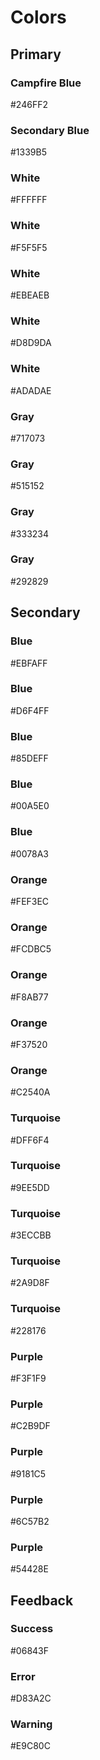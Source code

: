
<Meta title="Design/Colors" />

<style>{`
  .title {
    color: #292729;
    font-size: 1.875rem;
    font-weight: 600;
    margin-bottom: 32px;
  }

  .sub-title {
    border: none;
    color: #292729;
    font-size: 1.5626rem;
    font-weight: 600;
    margin-bottom: 16px;
  }

  .container {
    display: flex;
    flex-direction: column;
    gap: 24px;
  }

  .container__row {
    display: flex;
    gap: 24px;
    margin-bottom: 32px;
  }

  @media only screen and (max-width: 767px) {
    .container__row {
      flex-direction: column;
    }
  }

  .color__bg {
    border: 1px solid #D8D9DA;
    border-radius: 3px;
    display: inline-block;
    height: 59px;
    margin-bottom: 8px;
    width: 208px;
  }

  .color__name {
    color: #292729;
    font-size: .875rem;
    font-weight: 600;
    margin-bottom: 4px;
  }

  .color__hex {
    color: #292729;
    font-size: .875rem;
  }

  @media only screen and (max-width: 767px) {
    .color__bg,
    .color__name,
    .color__hex {
      display: block;
      text-align: center;
      width: 100%;
    }
  }
`}</style>

<h1 className="title">
  Colors
</h1>

<h2 className="sub-title">
  Primary
</h2>

<div className="container">
  <div className="container__row">
    <div className="color">
      <span className="color__bg" style={{ 'background': '#246FF2' }} />
      <h3 className="color__name">Campfire Blue</h3>
      <span className="color__hex">#246FF2</span>
    </div>
    <div className="color">
      <span className="color__bg" style={{ 'background': '#0067b1' }} />
      <h3 className="color__name">Secondary Blue</h3>
      <span className="color__hex">#1339B5</span>
    </div>
  </div>

  <div className="container__row">
    <div className="color">
      <span className="color__bg" style={{ 'background': '#FFFFFF' }} />
      <h3 className="color__name">White</h3>
      <span className="color__hex">#FFFFFF</span>
    </div>
    <div className="color">
      <span className="color__bg" style={{ 'background': '#F5F5F5' }} />
      <h3 className="color__name">White</h3>
      <span className="color__hex">#F5F5F5</span>
    </div>
    <div className="color">
      <span className="color__bg" style={{ 'background': '#EBEAEB' }} />
      <h3 className="color__name">White</h3>
      <span className="color__hex">#EBEAEB</span>
    </div>
    <div className="color">
      <span className="color__bg" style={{ 'background': '#D8D9DA' }} />
      <h3 className="color__name">White</h3>
      <span className="color__hex">#D8D9DA</span>
    </div>
    <div className="color">
      <span className="color__bg" style={{ 'background': '#ADADAE' }} />
      <h3 className="color__name">White</h3>
      <span className="color__hex">#ADADAE</span>
    </div>
  </div>

  <div className="container__row">
    <div className="color">
      <span className="color__bg" style={{ 'background': '#717073' }} />
      <h3 className="color__name">Gray</h3>
      <span className="color__hex">#717073</span>
    </div>
    <div className="color">
      <span className="color__bg" style={{ 'background': '#515152' }} />
      <h3 className="color__name">Gray</h3>
      <span className="color__hex">#515152</span>
    </div>
    <div className="color">
      <span className="color__bg" style={{ 'background': '#333234' }} />
      <h3 className="color__name">Gray</h3>
      <span className="color__hex">#333234</span>
    </div>
    <div className="color">
      <span className="color__bg" style={{ 'background': '#292829' }} />
      <h3 className="color__name">Gray</h3>
      <span className="color__hex">#292829</span>
    </div>
  </div>
</div>

<h2 className="sub-title">
  Secondary
</h2>

<div className="container">
  <div className="container__row">
    <div className="color">
      <span className="color__bg" style={{ 'background': '#EBFAFF' }} />
      <h3 className="color__name">Blue</h3>
      <span className="color__hex">#EBFAFF</span>
    </div>
    <div className="color">
      <span className="color__bg" style={{ 'background': '#D6F4FF' }} />
      <h3 className="color__name">Blue</h3>
      <span className="color__hex">#D6F4FF</span>
    </div>
    <div className="color">
      <span className="color__bg" style={{ 'background': '#85DEFF' }} />
      <h3 className="color__name">Blue</h3>
      <span className="color__hex">#85DEFF</span>
    </div>
    <div className="color">
      <span className="color__bg" style={{ 'background': '#00A5E0' }} />
      <h3 className="color__name">Blue</h3>
      <span className="color__hex">#00A5E0</span>
    </div>
    <div className="color">
      <span className="color__bg" style={{ 'background': '#0078A3' }} />
      <h3 className="color__name">Blue</h3>
      <span className="color__hex">#0078A3</span>
    </div>
  </div>

  <div className="container__row">
    <div className="color">
      <span className="color__bg" style={{ 'background': '#FEF3EC' }} />
      <h3 className="color__name">Orange</h3>
      <span className="color__hex">#FEF3EC</span>
    </div>
    <div className="color">
      <span className="color__bg" style={{ 'background': '#FCDBC5' }} />
      <h3 className="color__name">Orange</h3>
      <span className="color__hex">#FCDBC5</span>
    </div>
    <div className="color">
      <span className="color__bg" style={{ 'background': '#F8AB77' }} />
      <h3 className="color__name">Orange</h3>
      <span className="color__hex">#F8AB77</span>
    </div>
    <div className="color">
      <span className="color__bg" style={{ 'background': '#F37520' }} />
      <h3 className="color__name">Orange</h3>
      <span className="color__hex">#F37520</span>
    </div>
    <div className="color">
      <span className="color__bg" style={{ 'background': '#C2540A' }} />
      <h3 className="color__name">Orange</h3>
      <span className="color__hex">#C2540A</span>
    </div>
  </div>

  <div className="container__row">
    <div className="color">
      <span className="color__bg" style={{ 'background': '#DFF6F4' }} />
      <h3 className="color__name">Turquoise</h3>
      <span className="color__hex">#DFF6F4</span>
    </div>
    <div className="color">
      <span className="color__bg" style={{ 'background': '#9EE5DD' }} />
      <h3 className="color__name">Turquoise</h3>
      <span className="color__hex">#9EE5DD</span>
    </div>
    <div className="color">
      <span className="color__bg" style={{ 'background': '#3ECCBB' }} />
      <h3 className="color__name">Turquoise</h3>
      <span className="color__hex">#3ECCBB</span>
    </div>
    <div className="color">
      <span className="color__bg" style={{ 'background': '#2A9D8F' }} />
      <h3 className="color__name">Turquoise</h3>
      <span className="color__hex">#2A9D8F</span>
    </div>
    <div className="color">
      <span className="color__bg" style={{ 'background': '#228176' }} />
      <h3 className="color__name">Turquoise</h3>
      <span className="color__hex">#228176</span>
    </div>
  </div>

  <div className="container__row">
    <div className="color">
      <span className="color__bg" style={{ 'background': '#F3F1F9' }} />
      <h3 className="color__name">Purple</h3>
      <span className="color__hex">#F3F1F9</span>
    </div>
    <div className="color">
      <span className="color__bg" style={{ 'background': '#C2B9DF' }} />
      <h3 className="color__name">Purple</h3>
      <span className="color__hex">#C2B9DF</span>
    </div>
    <div className="color">
      <span className="color__bg" style={{ 'background': '#9181C5' }} />
      <h3 className="color__name">Purple</h3>
      <span className="color__hex">#9181C5</span>
    </div>
    <div className="color">
      <span className="color__bg" style={{ 'background': '#6C57B2' }} />
      <h3 className="color__name">Purple</h3>
      <span className="color__hex">#6C57B2</span>
    </div>
    <div className="color">
      <span className="color__bg" style={{ 'background': '#54428E' }} />
      <h3 className="color__name">Purple</h3>
      <span className="color__hex">#54428E</span>
    </div>
  </div>
</div>

<h2 className="sub-title">
  Feedback
</h2>

<div className="container">
  <div className="container__row">
    <div className="color">
      <span className="color__bg" style={{ 'background': '#06843F' }} />
      <h3 className="color__name">Success</h3>
      <span className="color__hex">#06843F</span>
    </div>
    <div className="color">
      <span className="color__bg" style={{ 'background': '#D83A2C' }} />
      <h3 className="color__name">Error</h3>
      <span className="color__hex">#D83A2C</span>
    </div>
    <div className="color">
      <span className="color__bg" style={{ 'background': '#E9C80C' }} />
      <h3 className="color__name">Warning</h3>
      <span className="color__hex">#E9C80C</span>
    </div>
  </div>
</div>
